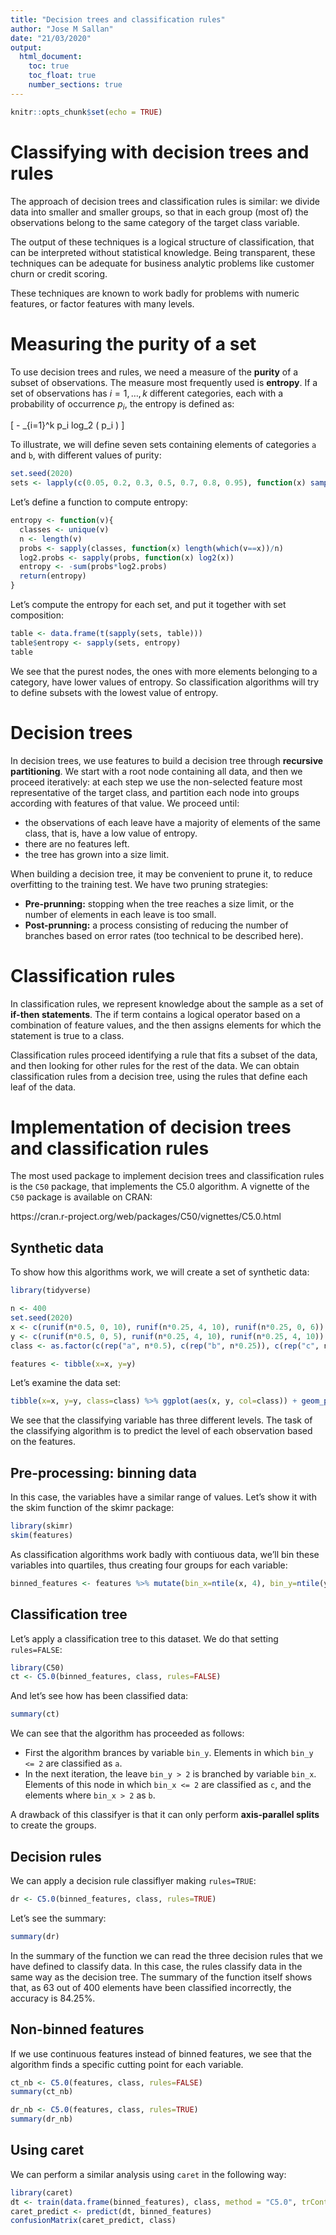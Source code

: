 ```yaml
---
title: "Decision trees and classification rules"
author: "Jose M Sallan"
date: "21/03/2020"
output: 
  html_document:
    toc: true
    toc_float: true
    number_sections: true
---
```


```r
knitr::opts_chunk$set(echo = TRUE)
```

# Classifying with decision trees and rules

The approach of decision trees and classification rules is similar: we divide data into smaller and smaller groups, so that in each group (most of) the observations belong to the same category of the target class variable.

The output of these techniques is a logical structure of classification, that can be interpreted without statistical knowledge. Being transparent, these techniques can be adequate for business analytic problems like  customer churn or credit scoring.

These techniques are known to work badly for problems with numeric features, or factor features with many levels.

# Measuring the purity of a set

To use decision trees and rules, we need a measure of the **purity** of a subset of observations. The measure most frequently used is **entropy**. If a set of observations has $i=1, \dots, k$ different categories, each with a probability of occurrence $p_i$, the entropy is defined as:

\[ - \displaystyle\sum_{i=1}^k p_i \times log_2 \left( p_i \right) \]

To illustrate, we will define seven sets containing elements of categories `a` and `b`, with different values of purity:

```r
set.seed(2020)
sets <- lapply(c(0.05, 0.2, 0.3, 0.5, 0.7, 0.8, 0.95), function(x) sample(c("a", "b"), replace = TRUE, 100, prob=c(x, 1-x)))
```

Let's define a function to compute entropy:

```r
entropy <- function(v){
  classes <- unique(v)
  n <- length(v)
  probs <- sapply(classes, function(x) length(which(v==x))/n)
  log2.probs <- sapply(probs, function(x) log2(x))
  entropy <- -sum(probs*log2.probs)
  return(entropy)
}
```

Let's compute the entropy for each set, and put it together with set composition:

```r
table <- data.frame(t(sapply(sets, table)))
table$entropy <- sapply(sets, entropy)
table
```

We see that the purest nodes, the ones with more elements belonging to a category, have lower values of entropy. So classification algorithms will try to define subsets with the lowest value of entropy.

# Decision trees

In decision trees, we use features to build a decision tree through **recursive partitioning**. We start with a root node containing all data, and then we proceed iteratively: at each step we use the non-selected feature most representative of the target class, and partition each node into groups according with features of that value. We proceed until:

* the observations of each leave have a majority of elements of the same class, that is, have a low value of entropy.
* there are no features left.
* the tree has grown into a size limit.

When building a decision tree, it may be convenient to prune it, to reduce overfitting to the training test. We have two pruning strategies:

* **Pre-prunning:** stopping when the tree reaches a size limit, or the number of elements in each leave is too small.
* **Post-prunning:** a process consisting of reducing the number of branches based on error rates (too technical to be described here).

# Classification rules

In classification rules, we represent knowledge about the sample as a set of **if-then statements**. The if term contains a logical operator based on a combination of feature values, and the then assigns elements for which the statement is true to a class.

Classification rules proceed identifying a rule that fits a subset of the data, and then looking for other rules for the rest of the data. We can obtain classification rules from a decision tree, using the rules that define each leaf of the data.

# Implementation of decision trees and classification rules

The most used package to implement decision trees and classification rules is the `C50` package, that implements the C5.0 algorithm. A vignette of the `C50` package is available on CRAN:
 
https://cran.r-project.org/web/packages/C50/vignettes/C5.0.html

## Synthetic data

To show how this algorithms work, we will create a set of synthetic data:

```r
library(tidyverse)
```

```r
n <- 400
set.seed(2020)
x <- c(runif(n*0.5, 0, 10), runif(n*0.25, 4, 10), runif(n*0.25, 0, 6))
y <- c(runif(n*0.5, 0, 5), runif(n*0.25, 4, 10), runif(n*0.25, 4, 10))
class <- as.factor(c(rep("a", n*0.5), c(rep("b", n*0.25)), c(rep("c", n*0.25))))

features <- tibble(x=x, y=y)
```

Let's examine the data set:

```r
tibble(x=x, y=y, class=class) %>% ggplot(aes(x, y, col=class)) + geom_point() + theme_bw()
```

We see that the classifying variable has three different levels. The task of the classifying algorithm is to predict the level of each observation based on the features.

## Pre-processing: binning data

In this case, the variables have a similar range of values. Let's show it with the skim function of the skimr package:

```r
library(skimr)
skim(features)
```

As classification algorithms work badly with contiuous data, we'll bin these variables into quartiles, thus creating four groups for each variable:

```r
binned_features <- features %>% mutate(bin_x=ntile(x, 4), bin_y=ntile(y, 4)) %>% select(bin_x, bin_y)
```

## Classification tree

Let's apply a classification tree to this dataset. We do that setting `rules=FALSE`:

```r
library(C50)
ct <- C5.0(binned_features, class, rules=FALSE)
```

And let's see how has been classified data:

```r
summary(ct)
```

We can see that the algorithm has proceeded as follows:

* First the algorithm brances by variable `bin_y`. Elements in which `bin_y <= 2` are classified as `a`.
* In the next iteration, the leave `bin_y > 2` is branched by variable `bin_x`. Elements of this node in which `bin_x <= 2` are classified as `c`, and the elements where `bin_x > 2` as `b`.

A drawback of this classifyer is that it can only perform **axis-parallel splits** to create the groups.

## Decision rules

We can apply a decision rule classiflyer making `rules=TRUE`:

```r
dr <- C5.0(binned_features, class, rules=TRUE)
```

Let's see the summary:

```r
summary(dr)
```

In the summary of the function we can read the three decision rules that we have defined to classify data. In this case, the rules classify data in the same way as the decision tree. The summary of the function itself shows that, as 63 out of 400 elements have been classified incorrectly, the accuracy is 84.25%.

## Non-binned features

If we use continuous features instead of binned features, we see that the algorithm finds a specific cutting point for each variable.

```r
ct_nb <- C5.0(features, class, rules=FALSE)
summary(ct_nb)
```

```r
dr_nb <- C5.0(features, class, rules=TRUE)
summary(dr_nb)
```


## Using caret

We can perform a similar analysis using `caret` in the following way:

```r
library(caret)
dt <- train(data.frame(binned_features), class, method = "C5.0", trControl = trainControl("repeatedcv", number = 3, repeats = 3), tuneGrid = expand.grid(model=c("tree", "rules"), trials=1, winnow=FALSE))
caret_predict <- predict(dt, binned_features)
confusionMatrix(caret_predict, class)
```
